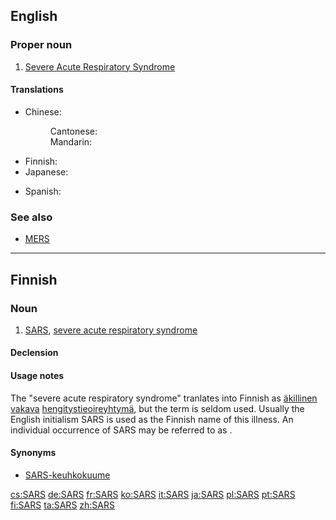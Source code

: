 {{also|sars}}
==English==

===Proper noun===
{{en-proper noun}}

# {{label|en|pathology}} [[severe acute respiratory syndrome|Severe Acute Respiratory Syndrome]]

====Translations====
{{trans-top|Severe Acute Respiratory Syndrome}}
* Chinese:
*: Cantonese: {{t|yue|沙士|tr=saa1 si6-2|sc=Hani}}
*: Mandarin: {{t-needed|cmn}}
* Finnish: {{t+|fi|SARS}}
* Japanese: {{t|ja|サーズ|tr=sāzu}}
{{trans-mid}}
* Spanish: {{t|es|SRAS|m}}
{{trans-bottom}}

===See also===
* [[MERS]]

----

==Finnish==

===Noun===
{{fi-noun}}

# [[SARS]], [[severe acute respiratory syndrome]]

====Declension====
{{fi-decl-risti|n=sg|i=0|SARS|||a}}

====Usage notes====
The "severe acute respiratory syndrome" tranlates into Finnish as [[äkillinen]] [[vakava]] [[hengitystie]][[oireyhtymä]], but the term is seldom used. Usually the English initialism SARS is used as the Finnish name of this illness. An individual occurrence of SARS may be referred to as {{m|en|tapaus|SARS-tapaus}}.

====Synonyms====
* [[keuhkokuume|SARS-keuhkokuume]]

[[cs:SARS]]
[[de:SARS]]
[[fr:SARS]]
[[ko:SARS]]
[[it:SARS]]
[[ja:SARS]]
[[pl:SARS]]
[[pt:SARS]]
[[fi:SARS]]
[[ta:SARS]]
[[zh:SARS]]